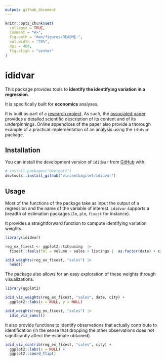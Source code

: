 ```yaml
---
output: github_document
---
```


<!-- README.md is generated from README.Rmd. Please edit that file -->

```r
knitr::opts_chunk$set(
  collapse = TRUE,
  comment = "#>",
  fig.path = "man/figures/README-",
  out.width = "70%",
  dpi = 400,
  fig.align = "center"
)
```

# ididvar

<!-- badges: start -->
<!-- badges: end -->

This package provides tools to **identify the identifying variation in a regression**. 

It is specifically built for **economics** analyses.

It is built as part of a [research project](https://vincentbagilet.github.io/causal_exaggeration/). As such, the [associated paper](https://vincentbagilet.github.io/causal_exaggeration/causal_exaggeration_paper.pdf) provides a detailed scientific description of its content and of its underpinnings. Online appendices of the paper also provide a thorough example of a practical implementation of an analysis using the `ididvar` package.

## Installation

You can install the development version of `ididvar` from [GitHub](https://github.com/vincentbagilet/ididvar) with:

```r
# install.packages("devtools")
devtools::install_github("vincentbagilet/ididvar")
```

## Usage

Most of the functions of the package take as input the output of a regression and the name of the variable of interest. `ididvar` supports a breadth of estimation packages (`lm`, `plm`, `fixest` for instance).

It provides a straightforward function to compute identifying variation weights. 

```r
library(ididvar)

reg_ex_fixest <- ggplot2::txhousing  |>
  fixest::feols(fml = volume ~ sales + listings |  as.factor(date) + city)

idid_weights(reg_ex_fixest, "sales") |>
  head()
```

The package also allows for an easy exploration of these weights through visualizations.

```r
library(ggplot2)

idid_viz_weights(reg_ex_fixest, "sales", date, city) +
  ggplot2::labs(x = NULL, y = NULL) 
```

```r
idid_weights(reg_ex_fixest, "sales") |>
  idid_viz_cumul()
```

It also provide functions to identify observations that actually contribute to identification (in the sense that dropping the other observations does not significantly affect the estimate obtained). 

```r
idid_viz_contrib(reg_ex_fixest, "sales", city) +
  ggplot2::labs(x = NULL) +
  ggplot2::coord_flip()
```




